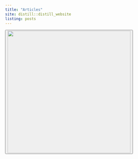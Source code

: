 ```yaml
---
title: "Articles"
site: distill::distill_website
listing: posts
---
```


<div class="parallax l-screen">
  <div class="welcome">
  <button class="downbutton" onclick="window.scroll({ top: window.innerHeight+50,  left: 0,  behavior: 'smooth' });">
        <img src="resources/DLabWebpageWelcome1.png" width="400px">
  </button>
  </div>
</div>
